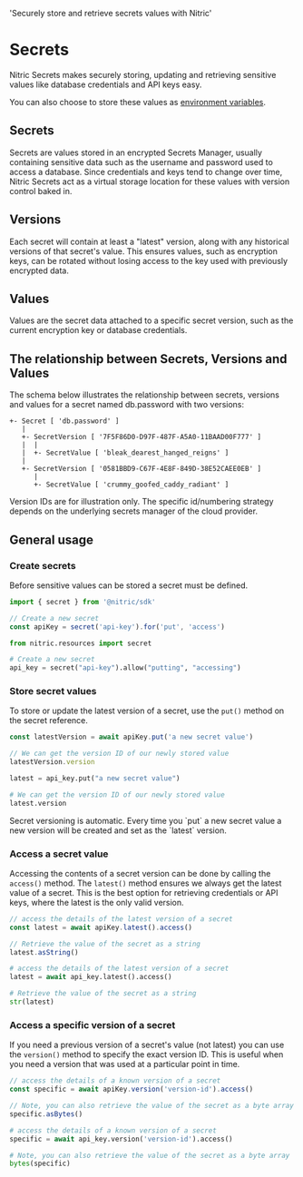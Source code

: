   'Securely store and retrieve secrets values with Nitric'

# Secrets

Nitric Secrets makes securely storing, updating and retrieving sensitive values like database credentials and API keys easy.

You can also choose to store these values as [environment variables](/resources/env).

## Secrets

Secrets are values stored in an encrypted Secrets Manager, usually containing sensitive data such as the username and password used to access a database. Since credentials and keys tend to change over time, Nitric Secrets act as a virtual storage location for these values with version control baked in.

## Versions

Each secret will contain at least a "latest" version, along with any historical versions of that secret's value. This ensures values, such as encryption keys, can be rotated without losing access to the key used with previously encrypted data.

## Values

Values are the secret data attached to a specific secret version, such as the current encryption key or database credentials.

## The relationship between Secrets, Versions and Values

The schema below illustrates the relationship between secrets, versions and values for a secret named db.password with two versions:

```
+- Secret [ 'db.password' ]
   |
   +- SecretVersion [ '7F5F86D0-D97F-487F-A5A0-11BAAD00F777' ]
   |  |
   |  +- SecretValue [ 'bleak_dearest_hanged_reigns' ]
   |
   +- SecretVersion [ '0581BBD9-C67F-4E8F-849D-38E52CAEE0EB' ]
      |
      +- SecretValue [ 'crummy_goofed_caddy_radiant' ]
```

<Note>
  Version IDs are for illustration only. The specific id/numbering strategy
  depends on the underlying secrets manager of the cloud provider.
</Note>

## General usage

### Create secrets

Before sensitive values can be stored a secret must be defined.

<CodeGroup>

```javascript
import { secret } from '@nitric/sdk'

// Create a new secret
const apiKey = secret('api-key').for('put', 'access')
```

```python
from nitric.resources import secret

# Create a new secret
api_key = secret("api-key").allow("putting", "accessing")
```

</CodeGroup>

### Store secret values

To store or update the latest version of a secret, use the `put()` method on the secret reference.

<CodeGroup>

```javascript
const latestVersion = await apiKey.put('a new secret value')

// We can get the version ID of our newly stored value
latestVersion.version
```

```python
latest = api_key.put("a new secret value")

# We can get the version ID of our newly stored value
latest.version
```

</CodeGroup>

<Note>
  Secret versioning is automatic. Every time you `put` a new secret value a new
  version will be created and set as the `latest` version.
</Note>

### Access a secret value

Accessing the contents of a secret version can be done by calling the `access()` method. The `latest()` method ensures we always get the latest value of a secret. This is the best option for retrieving credentials or API keys, where the latest is the only valid version.

<CodeGroup>

```javascript
// access the details of the latest version of a secret
const latest = await apiKey.latest().access()

// Retrieve the value of the secret as a string
latest.asString()
```

```python
# access the details of the latest version of a secret
latest = await api_key.latest().access()

# Retrieve the value of the secret as a string
str(latest)
```

</CodeGroup>

### Access a specific version of a secret

If you need a previous version of a secret's value (not latest) you can use the `version()` method to specify the exact version ID. This is useful when you need a version that was used at a particular point in time.

<CodeGroup>

```javascript
// access the details of a known version of a secret
const specific = await apiKey.version('version-id').access()

// Note, you can also retrieve the value of the secret as a byte array
specific.asBytes()
```

```python
# access the details of a known version of a secret
specific = await api_key.version('version-id').access()

# Note, you can also retrieve the value of the secret as a byte array
bytes(specific)
```

</CodeGroup>
